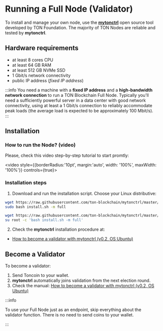 
# Running a Full Node (Validator)

To install and manage your own node, use the **[mytonctrl](https://github.com/ton-blockchain/mytonctrl)** open source tool developed by TON Foundation. The majority of TON Nodes are reliable and tested by **mytonctrl**.

## Hardware requirements

- at least 8 cores CPU
- at least 64 GB RAM
- at least 512 GB NVMe SSD
- 1 Gbit/s network connectivity
- public IP address (_fixed IP address_)

:::info
You need a machine with a **fixed IP address** and a **high-bandwidth network connection** to run a TON Blockchain Full Node. Typically you'll need a sufficiently powerful server in a data center with good network connectivity, using at least a 1 Gbit/s connection to reliably accommodate peak loads (the average load is expected to be approximately 100 Mbit/s).
:::


## Installation

### How to run the Node? (video)

[//]: # (<ReactPlayer controls={true} style={{borderRadius:'10pt', margin:'15pt auto', maxWidth: '100%'}} url='/docs/files/setup_validator.mp4' />)

Please, check this video step-by-step tutorial to start promtly:

<video style={{borderRadius:'10pt', margin:'auto', width: '100%', maxWidth: '100%'}} controls={true}>
    <source src="/files/setup_validator.mp4" type="video/mp4" />
</video>

### Installation steps

1. Download and run the installation script. Choose your Linux distributive:


<Tabs groupId="operating-systems">
  <TabItem value="ubuntu" label="Ubuntu">

```bash
wget https://raw.githubusercontent.com/ton-blockchain/mytonctrl/master/scripts/install.sh
sudo bash install.sh -m full
```

  </TabItem>
  <TabItem value={'debian'} label={'Debian'}>

```bash
wget https://raw.githubusercontent.com/ton-blockchain/mytonctrl/master/scripts/install.sh
su root -c 'bash install.sh -m full'
```

  </TabItem>
</Tabs>

2. Check the **mytonctrl** installation procedure at:

* [How to become a validator with mytonctrl (v0.2, OS Ubuntu)](https://github.com/ton-blockchain/mytonctrl/blob/master/docs/en/manual-ubuntu.md)


## Become a Validator

To become a validator:

1. Send Toncoin to your wallet.
2. **mytonctrl** automatically joins validation from the next election round.
3. Check the manual: [How to become a validator with mytonctrl (v0.2, OS Ubuntu)](https://github.com/ton-blockchain/mytonctrl/blob/master/docs/en/manual-ubuntu.md)

:::info

To use your Full Node just as an endpoint, skip everything about the validator function. There is no need to send coins to your wallet.

:::